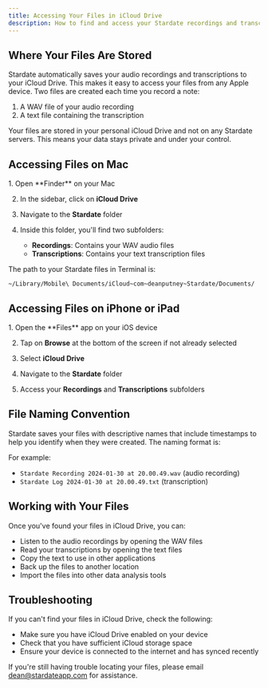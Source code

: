 ```yaml
---
title: Accessing Your Files in iCloud Drive
description: How to find and access your Stardate recordings and transcriptions in iCloud Drive.
---
```



## Where Your Files Are Stored

Stardate automatically saves your audio recordings and transcriptions to your iCloud Drive. This makes it easy to access your files from any Apple device. Two files are created each time you record a note:

1. A WAV file of your audio recording
2. A text file containing the transcription

<Aside title="Privacy First">
Your files are stored in your personal iCloud Drive and not on any Stardate servers. This means your data stays private and under your control.
</Aside>

## Accessing Files on Mac

<Steps>
  1. Open **Finder** on your Mac
  
  2. In the sidebar, click on **iCloud Drive**
  
  3. Navigate to the **Stardate** folder
  
  4. Inside this folder, you'll find two subfolders:
     - **Recordings**: Contains your WAV audio files
     - **Transcriptions**: Contains your text transcription files
</Steps>

The path to your Stardate files in Terminal is:

```
~/Library/Mobile\ Documents/iCloud~com~deanputney~Stardate/Documents/
```

## Accessing Files on iPhone or iPad

<Steps>
  1. Open the **Files** app on your iOS device
  
  2. Tap on **Browse** at the bottom of the screen if not already selected
  
  3. Select **iCloud Drive**
  
  4. Navigate to the **Stardate** folder
  
  5. Access your **Recordings** and **Transcriptions** subfolders
</Steps>

## File Naming Convention

Stardate saves your files with descriptive names that include timestamps to help you identify when they were created. The naming format is:

For example:
- `Stardate Recording 2024-01-30 at 20.00.49.wav` (audio recording)
- `Stardate Log 2024-01-30 at 20.00.49.txt` (transcription)

## Working with Your Files

Once you've found your files in iCloud Drive, you can:

- Listen to the audio recordings by opening the WAV files
- Read your transcriptions by opening the text files
- Copy the text to use in other applications
- Back up the files to another location
- Import the files into other data analysis tools

## Troubleshooting

If you can't find your files in iCloud Drive, check the following:

- Make sure you have iCloud Drive enabled on your device
- Check that you have sufficient iCloud storage space
- Ensure your device is connected to the internet and has synced recently

If you're still having trouble locating your files, please email [dean@stardateapp.com](mailto:dean@stardateapp.com) for assistance.